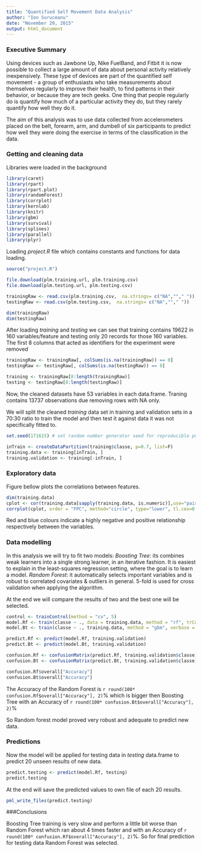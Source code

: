 ```yaml
---
title: "Quantified Self Movement Data Analysis"
author: "Ion Suruceanu"
date: "November 20, 2015"
output: html_document
---
```


### Executive Summary
Using devices such as Jawbone Up, Nike FuelBand, and Fitbit it is now possible to collect a large amount of data about personal activity relatively inexpensively. These type of devices are part of the quantified self movement - a group of enthusiasts who take measurements about themselves regularly to improve their health, to find patterns in their behavior, or because they are tech geeks. One thing that people regularly do is quantify how much of a particular activity they do, but they rarely quantify how well they do it.

The aim of this analysis was to use data collected from accelerometers placed on the belt, forearm, arm, and dumbell of six participants to predict how well they were doing the exercise in terms of the classification in the data.


### Getting and cleaning data

Libraries were loaded in the background

```r
library(caret)
library(rpart)
library(rpart.plot)
library(randomForest)
library(corrplot)
library(kernlab)
library(knitr)
library(gbm)
library(survival)
library(splines)
library(parallel)
library(plyr)

```

Loading _project.R_ file which contains constants and functions for data loading. 

```r
source("project.R")

file.download(plm.training.url, plm.training.csv)
file.download(plm.testing.url, plm.testing.csv)

trainingRaw <- read.csv(plm.training.csv,  na.strings= c("NA",""," "))
testingRaw <- read.csv(plm.testing.csv,  na.strings= c("NA",""," "))

dim(trainingRaw)
dim(testingRaw)

```

After loading _training_ and _testing_ we can see that training contains 19622 in 160 variables/feature and testing only 20 records for those 160 variables. The first 8 columns that acted as identifiers for the experiment were removed 

```r
trainingRaw <- trainingRaw[, colSums(is.na(trainingRaw)) == 0] 
testingRaw <- testingRaw[, colSums(is.na(testingRaw)) == 0] 

training <- trainingRaw[8:length(trainingRaw)]
testing <- testingRaw[8:length(testingRaw)]

```

Now, the cleaned datasets have 53 variables in each data.frame. Traning contains 13737 observations due removing rows with NA only.

We will split the cleaned _training_ data set in training and validation sets in a 70:30 ratio to train the model and then test it against data it was not specifically fitted to.

```r
set.seed(171615) # set random number generator seed for reproducible purpose

inTrain <- createDataPartition(training$classe, p=0.7, list=F)
training.data <- training[inTrain, ]
training.validation <- training[-inTrain, ]

```

### Exploratory data

Figure bellow plots the correlations between features.

```r
dim(training.data)
cplot <- cor(training.data[sapply(training.data, is.numeric)],use="pairwise", method="spearman")
corrplot(cplot, order = "FPC", method="circle", type="lower", tl.cex=0.8,tl.col=rgb(0, 0, 0))
```


Red and blue colours indicate a highly negative and positive relationship respectively between the variables.

### Data modelling

In this analysis we will try to fit two models:
_Boosting Tree_: its combines weak learners into a single strong learner, in an iterative fashion. It is easiest to explain in the least-squares regression setting, where the goal is to learn a model.
_Random Forest_: it automatically selects important variables and is robust to correlated covariates & outliers in general. 5-fold is used for cross validation when applying the algorithm.

At the end we will compare the results of two and the best one will be selected.

```r
control <- trainControl(method = "cv", 5)
model.Rf <- train(classe ~ ., data = training.data, method = "rf", trControl=control, ntree=250)
model.Bt <- train(classe ~ ., training.data, method = "gbm", verbose = F, trControl=control) 

predict.Rf <- predict(model.Rf, training.validation)
predict.Bt <- predict(model.Bt, training.validation)

confusion.Rf <- confusionMatrix(predict.Rf, training.validation$classe)
confusion.Bt <- confusionMatrix(predict.Bt, training.validation$classe)

confusion.Rf$overall["Accuracy"]
confusion.Bt$overall["Accuracy"]
```

The Accuracy of the Random Forest is `r round(100* confusion.Rf$overall["Accuracy"], 2)`% which is bigger then Boosting Tree with an Accuracy of `r round(100* confusion.Bt$overall["Accuracy"], 2)`%

So Random forest model proved very robust and adequate to predict new data.

### Predictions

Now the model will be applied for testing data in _testing_ data.frame to predict 20 unseen results of new data.

```r
predict.testing <- predict(model.Rf, testing)
predict.testing
```

At the end will save the predicted values to own file of each 20 results.
```r
pml_write_files(predict.testing)
```

###Conclusions

Boosting Tree training is very slow and perform a little bit worse than Random Forest which ran about 4 times faster and with an Accuracy of `r round(100* confusion.Rf$overall["Accuracy"], 2)`%. So for final prediction for testing data Random Forest was selected.

